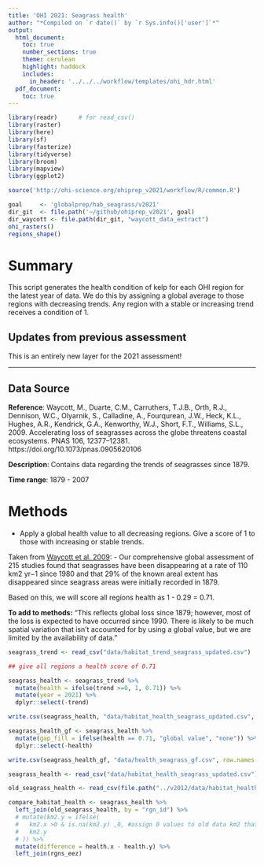 ```yaml
---
title: 'OHI 2021: Seagrass health'
author: "*Compiled on `r date()` by `r Sys.info()['user']`*"
output: 
  html_document:
    toc: true
    number_sections: true
    theme: cerulean
    highlight: haddock
    includes: 
      in_header: '../../../workflow/templates/ohi_hdr.html'
  pdf_document:
    toc: true
---
```



```r

library(readr)      # for read_csv()
library(raster)
library(here)
library(sf)
library(fasterize)
library(tidyverse)
library(broom)
library(mapview)
library(ggplot2)

source('http://ohi-science.org/ohiprep_v2021/workflow/R/common.R')

goal     <- 'globalprep/hab_seagrass/v2021'
dir_git  <- file.path('~/github/ohiprep_v2021', goal)
dir_waycott <- file.path(dir_git, "waycott_data_extract")
ohi_rasters()
regions_shape()

```


# Summary

This script generates the health condition of kelp for each OHI region for the latest year of data. We do this by assigning a global average to those regions with decreasing trends. Any region with a stable or increasing trend receives a condition of 1. 


## Updates from previous assessment
This is an entirely new layer for the 2021 assessment! 

***
## Data Source 

**Reference**: Waycott, M., Duarte, C.M., Carruthers, T.J.B., Orth, R.J., Dennison, W.C., Olyarnik, S., Calladine, A., Fourqurean, J.W., Heck, K.L., Hughes, A.R., Kendrick, G.A., Kenworthy, W.J., Short, F.T., Williams, S.L., 2009. Accelerating loss of seagrasses across the globe threatens coastal ecosystems. PNAS 106, 12377–12381. https://doi.org/10.1073/pnas.0905620106

**Description**: Contains data regarding the trends of seagrasses since 1879. 

**Time range**: 1879 - 2007



# Methods

 - Apply a global health value to all decreasing regions. Give a score of 1 to those with increasing or stable trends.
 
 Taken from [Waycott et al. 2009](https://www.pnas.org/content/106/30/12377):
  - Our comprehensive global assessment of 215 studies found that seagrasses have been disappearing at a rate of 110 km2 yr−1 since 1980 and that 29% of the known areal extent has disappeared since seagrass areas were initially recorded in 1879.
  
Based on this, we will score all regions health as 1 - 0.29 = 0.71. 


**To add to methods:**
"This reflects global loss since 1879; however, most of the loss is expected to have occurred since 1990.  There is likely to be much spatial variation that isn't accounted for by using a global value, but we are limited by the availability of data."


```r
seagrass_trend <- read_csv("data/habitat_trend_seagrass_updated.csv")  ## read in extent data

## give all regions a health score of 0.71

seagrass_health <- seagrass_trend %>%
  mutate(health = ifelse(trend >=0, 1, 0.71)) %>%
  mutate(year = 2021) %>%
  dplyr::select(-trend)

write.csv(seagrass_health, "data/habitat_health_seagrass_updated.csv", row.names = FALSE)

seagrass_health_gf <- seagrass_health %>%
  mutate(gap_fill = ifelse(health == 0.71, "global value", "none")) %>%
  dplyr::select(-health)

write.csv(seagrass_health_gf, "data/health_seagrass_gf.csv", row.names = FALSE)

```

```r

seagrass_health <- read_csv("data/habitat_health_seagrass_updated.csv")

old_seagrass_health <- read_csv(file.path("../v2012/data/habitat_health_seagrass_updated.csv"))

compare_habitat_health <- seagrass_health %>%
  left_join(old_seagrass_health, by = "rgn_id") %>%
  # mutate(km2.y = ifelse(
  #   km2.x >0 & is.na(km2.y) ,0, #assign 0 values to old data km2 that have new data so that we can properly graph these differences.
  #   km2.y
  # )) %>%
  mutate(difference = health.x - health.y) %>%
  left_join(rgns_eez)
```


